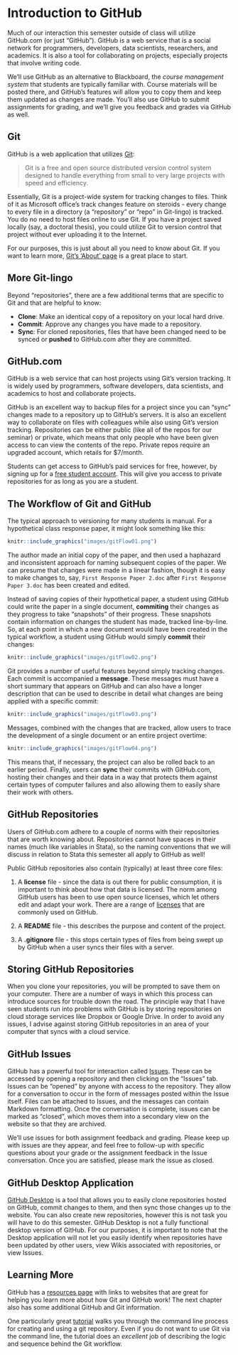 # Introduction to GitHub

Much of our interaction this semester outside of class will utilize GitHub.com (or just "GitHub"). GitHub is a web service that is a social network for programmers, developers, data scientists, researchers, and academics. It is also a tool for collaborating on projects, especially projects that involve writing code.

We'll use GitHub as an alternative to Blackboard, the *course management system* that students are typically familiar with. Course materials will be posted there, and GitHub's features will allow you to copy them and keep them updated as changes are made. You'll also use GitHub to submit assignments for grading, and we'll give you feedback and grades via GitHub as well.

## Git
GitHub is a web application that utilizes [Git](https://git-scm.com):

> Git is a free and open source distributed version control system designed to handle everything from small to very large projects with speed and efficiency.

Essentially, Git is a project-wide system for tracking changes to files. Think of it as Microsoft office's track changes feature on steroids - every change to every file in a directory (a "repository" or "repo" in Git-lingo) is tracked. You do no need to host files online to use Git. If you have a project saved locally (say, a doctoral thesis), you could utilize Git to version control that project without ever uploading it to the Internet.

For our purposes, this is just about all you need to know about Git. If you want to learn more, [Git's 'About' page](https://git-scm.com/about) is a great place to start.

## More Git-lingo
Beyond "repositories", there are a few additional terms that are specific to Git and that are helpful to know:

  * **Clone**: Make an identical copy of a repository on your local hard drive.
  * **Commit**: Approve any changes you have made to a repository.
  * **Sync**: For cloned repositories, files that have been changed need to be synced or **pushed** to GitHub.com after they are committed.

## GitHub.com
GitHub is a web service that can host projects using Git's version tracking. It is widely used by programmers, software developers, data scientists, and academics to host and collaborate projects.

GitHub is an excellent way to backup files for a project since you can "sync" changes made to a repository up to GitHub's servers. It is also an excellent way to collaborate on files with colleagues while also using Git's version tracking. Repositories can be either public (like all of the repos for our seminar) or private, which means that only people who have been given access to can view the contents of the repo. Private repos require an upgraded account, which retails for $7/month.

Students can get access to GitHub's paid services for free, however, by signing up for a [free student account](https://education.github.com). This will give you access to private repositories for as long as you are a student.

## The Workflow of Git and GitHub
The typical approach to versioning for many students is manual. For a hypothetical class response paper, it might look something like this:

```r
knitr::include_graphics("images/gitFlow01.png")
```

The author made an initial copy of the paper, and then used a haphazard and inconsistent approach for naming subsequent copies of the paper. We can presume that changes were made in a linear fashion, though it is easy to make changes to, say, `First Response Paper 2.doc` after `First Response Paper 3.doc` has been created and edited.

Instead of saving copies of their hypothetical paper, a student using GitHub could write the paper in a single document, **commiting** their changes as they progress to take "snapshots" of their progress. These snapshots contain information on changes the student has made, tracked line-by-line. So, at each point in which a new document would have been created in the typical workflow, a student using GitHub would simply **commit** their changes:

```r
knitr::include_graphics("images/gitFlow02.png")
```

Git provides a number of useful features beyond simply tracking changes. Each commit is accompanied a **message**. These messages must have a short summary that appears on GitHub and can also have a longer description that can be used to describe in detail what changes are being applied with a specific commit:

```r
knitr::include_graphics("images/gitFlow03.png")
```

Messages, combined with the changes that are tracked, allow users to trace the development of a single document or an entire project overtime:

```r
knitr::include_graphics("images/gitFlow04.png")
```

This means that, if necessary, the project can also be rolled back to an earlier period. Finally, users can **sync** their commits with GitHub.com, hosting their changes and their data in a way that protects them against certain types of computer failures and also allowing them to easily share their work with others.

## GitHub Repositories
Users of GitHub.com adhere to a couple of norms with their repositories that are worth knowing about. Repositories cannot have spaces in their names (much like variables in Stata), so the naming conventions that we will discuss in relation to Stata this semester all apply to GitHub as well!

Public GitHub repositories also contain (typically) at least three core files:

  1. A **license** file - since the data is out there for public consumption, it is important to think about how that data is licensed. The norm among GitHub users has been to use open source licenses, which let others edit and adapt your work. There are a range of [licenses](http://choosealicense.com) that are commonly used on GitHub.

  2. A **README** file - this describes the purpose and content of the project.

  3. A **.gitignore** file - this stops certain types of files from being swept up by GitHub when a user syncs their files with a server.

## Storing GitHub Repositories
When you clone your repositories, you will be prompted to save them on your computer. There are a number of ways in which this process can introduce sources for trouble down the road. The principle way that I have seen students run into problems with GitHub is by storing repositories on cloud storage services like Dropbox or Google Drive. In order to avoid any issues, I advise against storing GitHub repositories in an area of your computer that syncs with a cloud service.

## GitHub Issues
GitHub has a powerful tool for interaction called [Issues](https://help.github.com/articles/about-issues/). These can be accessed by opening a repository and then clicking on the "Issues" tab. Issues can be "opened" by anyone with access to the repository. They allow for a conversation to occur in the form of messages posted within the Issue itself. Files can be attached to Issues, and the messages can contain Markdown formatting. Once the conversation is complete, issues can be marked as "closed", which moves them into a secondary view on the website so that they are archived.

We'll use issues for both assignment feedback and grading. Please keep up with issues are they appear, and feel free to follow-up with specific questions about your grade or the assignment feedback in the Issue conversation. Once you are satisfied, please mark the issue as closed.

## GitHub Desktop Application
[GitHub Desktop](https://desktop.github.com) is a tool that allows you to easily clone repositories hosted on GitHub, commit changes to them, and then sync those changes up to the website. You can also create new repositories, however this is not task you will have to do this semester. GitHub Desktop is not a fully functional desktop version of GitHub. For our purposes, it is important to note that the Desktop application will not let you easily identify when repositories have been updated by other users, view Wikis associated with repositories, or view Issues.

## Learning More
GitHub has a [resources page](https://help.github.com/articles/good-resources-for-learning-git-and-github/) with links to websites that are great for helping you learn more about how Git and GitHub work! The next chapter also has some additional GitHub and Git information.

One particularly great [tutorial](https://try.github.io/) walks you through the command line process for creating and using a git repository. Even if you do not want to use Git via the command line, the tutorial does an *excellent* job of describing the logic and sequence behind the Git workflow.

